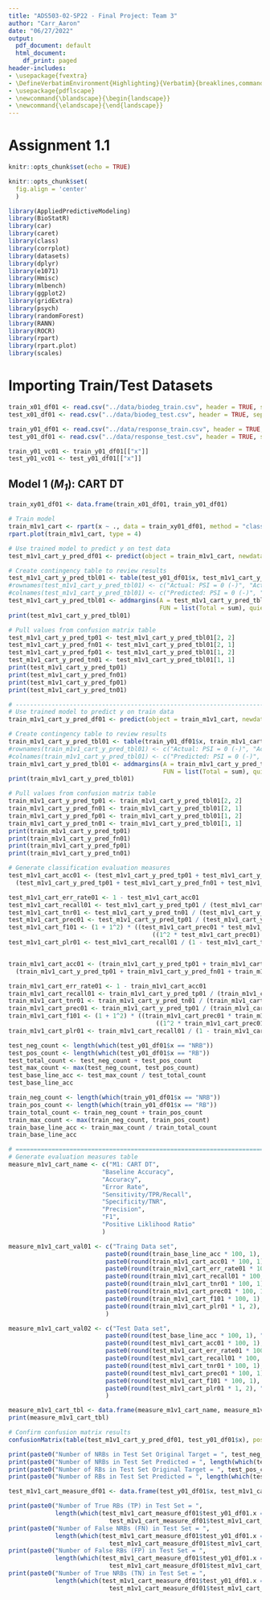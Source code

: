 ```yaml
---
title: "ADS503-02-SP22 - Final Project: Team 3"
author: "Carr_Aaron"
date: "06/27/2022"
output:
  pdf_document: default
  html_document:
    df_print: paged
header-includes:
- \usepackage{fvextra}
- \DefineVerbatimEnvironment{Highlighting}{Verbatim}{breaklines,commandchars=\\\{\}}
- \usepackage{pdflscape}
- \newcommand{\blandscape}{\begin{landscape}}
- \newcommand{\elandscape}{\end{landscape}}
---
```


# Assignment 1.1
```r
knitr::opts_chunk$set(echo = TRUE)
```

```r
knitr::opts_chunk$set(
  fig.align = 'center'
  )
```

```r
library(AppliedPredictiveModeling)
library(BioStatR)
library(car)
library(caret)
library(class)
library(corrplot)
library(datasets)
library(dplyr)
library(e1071)
library(Hmisc)
library(mlbench)
library(ggplot2)
library(gridExtra)
library(psych)
library(randomForest)
library(RANN)
library(ROCR)
library(rpart)
library(rpart.plot)
library(scales)
```

# Importing Train/Test Datasets
```r
train_x01_df01 <- read.csv("../data/biodeg_train.csv", header = TRUE, sep = ",")
test_x01_df01 <- read.csv("../data/biodeg_test.csv", header = TRUE, sep = ",")

train_y01_df01 <- read.csv("../data/response_train.csv", header = TRUE, sep = ",")
test_y01_df01 <- read.csv("../data/response_test.csv", header = TRUE, sep = ",")

train_y01_vc01 <- train_y01_df01[["x"]]
test_y01_vc01 <- test_y01_df01[["x"]]
```

## Model 1 (*M~1~*): CART DT
```r
train_xy01_df01 <- data.frame(train_x01_df01, train_y01_df01)

# Train model
train_m1v1_cart <- rpart(x ~ ., data = train_xy01_df01, method = "class")
rpart.plot(train_m1v1_cart, type = 4)

# Use trained model to predict y on test data
test_m1v1_cart_y_pred_df01 <- predict(object = train_m1v1_cart, newdata = test_x01_df01, type = "class")

# Create contingency table to review results
test_m1v1_cart_y_pred_tbl01 <- table(test_y01_df01$x, test_m1v1_cart_y_pred_df01)
#rownames(test_m1v1_cart_y_pred_tbl01) <- c("Actual: PSI = 0 (-)", "Actual: PSI = 1 (+)")
#colnames(test_m1v1_cart_y_pred_tbl01) <- c("Predicted: PSI = 0 (-)", "Predicted: PSI = 1 (+)")
test_m1v1_cart_y_pred_tbl01 <- addmargins(A = test_m1v1_cart_y_pred_tbl01,
                                          FUN = list(Total = sum), quiet = TRUE)
print(test_m1v1_cart_y_pred_tbl01)

# Pull values from confusion matrix table
test_m1v1_cart_y_pred_tp01 <- test_m1v1_cart_y_pred_tbl01[2, 2]
test_m1v1_cart_y_pred_fn01 <- test_m1v1_cart_y_pred_tbl01[2, 1]
test_m1v1_cart_y_pred_fp01 <- test_m1v1_cart_y_pred_tbl01[1, 2]
test_m1v1_cart_y_pred_tn01 <- test_m1v1_cart_y_pred_tbl01[1, 1]
print(test_m1v1_cart_y_pred_tp01)
print(test_m1v1_cart_y_pred_fn01)
print(test_m1v1_cart_y_pred_fp01)
print(test_m1v1_cart_y_pred_tn01)

# ------------------------------------------------------------------------------
# Use trained model to predict y on train data
train_m1v1_cart_y_pred_df01 <- predict(object = train_m1v1_cart, newdata = train_x01_df01, type = "class")

# Create contingency table to review results
train_m1v1_cart_y_pred_tbl01 <- table(train_y01_df01$x, train_m1v1_cart_y_pred_df01)
#rownames(train_m1v1_cart_y_pred_tbl01) <- c("Actual: PSI = 0 (-)", "Actual: PSI = 1 (+)")
#colnames(train_m1v1_cart_y_pred_tbl01) <- c("Predicted: PSI = 0 (-)", "Predicted: PSI = 1 (+)")
train_m1v1_cart_y_pred_tbl01 <- addmargins(A = train_m1v1_cart_y_pred_tbl01,
                                           FUN = list(Total = sum), quiet = TRUE)
print(train_m1v1_cart_y_pred_tbl01)

# Pull values from confusion matrix table
train_m1v1_cart_y_pred_tp01 <- train_m1v1_cart_y_pred_tbl01[2, 2]
train_m1v1_cart_y_pred_fn01 <- train_m1v1_cart_y_pred_tbl01[2, 1]
train_m1v1_cart_y_pred_fp01 <- train_m1v1_cart_y_pred_tbl01[1, 2]
train_m1v1_cart_y_pred_tn01 <- train_m1v1_cart_y_pred_tbl01[1, 1]
print(train_m1v1_cart_y_pred_tp01)
print(train_m1v1_cart_y_pred_fn01)
print(train_m1v1_cart_y_pred_fp01)
print(train_m1v1_cart_y_pred_tn01)

# Generate classification evaluation measures
test_m1v1_cart_acc01 <- (test_m1v1_cart_y_pred_tp01 + test_m1v1_cart_y_pred_tn01) /
  (test_m1v1_cart_y_pred_tp01 + test_m1v1_cart_y_pred_fn01 + test_m1v1_cart_y_pred_fp01 + test_m1v1_cart_y_pred_tn01)

test_m1v1_cart_err_rate01 <- 1 - test_m1v1_cart_acc01
test_m1v1_cart_recall01 <- test_m1v1_cart_y_pred_tp01 / (test_m1v1_cart_y_pred_tp01 + test_m1v1_cart_y_pred_fn01)
test_m1v1_cart_tnr01 <- test_m1v1_cart_y_pred_tn01 / (test_m1v1_cart_y_pred_tn01 + test_m1v1_cart_y_pred_fp01)
test_m1v1_cart_prec01 <- test_m1v1_cart_y_pred_tp01 / (test_m1v1_cart_y_pred_tp01 + test_m1v1_cart_y_pred_fp01)
test_m1v1_cart_f101 <- (1 + 1^2) * ((test_m1v1_cart_prec01 * test_m1v1_cart_recall01) /
                                        ((1^2 * test_m1v1_cart_prec01) + test_m1v1_cart_recall01))
test_m1v1_cart_plr01 <- test_m1v1_cart_recall01 / (1 - test_m1v1_cart_tnr01)


train_m1v1_cart_acc01 <- (train_m1v1_cart_y_pred_tp01 + train_m1v1_cart_y_pred_tn01) /
  (train_m1v1_cart_y_pred_tp01 + train_m1v1_cart_y_pred_fn01 + train_m1v1_cart_y_pred_fp01 + train_m1v1_cart_y_pred_tn01)

train_m1v1_cart_err_rate01 <- 1 - train_m1v1_cart_acc01
train_m1v1_cart_recall01 <- train_m1v1_cart_y_pred_tp01 / (train_m1v1_cart_y_pred_tp01 + train_m1v1_cart_y_pred_fn01)
train_m1v1_cart_tnr01 <- train_m1v1_cart_y_pred_tn01 / (train_m1v1_cart_y_pred_tn01 + train_m1v1_cart_y_pred_fp01)
train_m1v1_cart_prec01 <- train_m1v1_cart_y_pred_tp01 / (train_m1v1_cart_y_pred_tp01 + train_m1v1_cart_y_pred_fp01)
train_m1v1_cart_f101 <- (1 + 1^2) * ((train_m1v1_cart_prec01 * train_m1v1_cart_recall01) /
                                         ((1^2 * train_m1v1_cart_prec01) + train_m1v1_cart_recall01))
train_m1v1_cart_plr01 <- train_m1v1_cart_recall01 / (1 - train_m1v1_cart_tnr01)

test_neg_count <- length(which(test_y01_df01$x == "NRB"))
test_pos_count <- length(which(test_y01_df01$x == "RB"))
test_total_count <- test_neg_count + test_pos_count
test_max_count <- max(test_neg_count, test_pos_count)
test_base_line_acc <- test_max_count / test_total_count
test_base_line_acc

train_neg_count <- length(which(train_y01_df01$x == "NRB"))
train_pos_count <- length(which(train_y01_df01$x == "RB"))
train_total_count <- train_neg_count + train_pos_count
train_max_count <- max(train_neg_count, train_pos_count)
train_base_line_acc <- train_max_count / train_total_count
train_base_line_acc

# ==============================================================================
# Generate evaluation measures table
measure_m1v1_cart_name <- c("M1: CART DT",
                          "Baseline Accuracy",
                          "Accuracy",
                          "Error Rate",
                          "Sensitivity/TPR/Recall",
                          "Specificity/TNR",
                          "Precision",
                          "F1",
                          "Positive Liklihood Ratio"
                          )

measure_m1v1_cart_val01 <- c("Traing Data set",
                           paste0(round(train_base_line_acc * 100, 1), "%"),
                           paste0(round(train_m1v1_cart_acc01 * 100, 1), "%"),
                           paste0(round(train_m1v1_cart_err_rate01 * 100, 1), "%"),
                           paste0(round(train_m1v1_cart_recall01 * 100, 1), "%"),
                           paste0(round(train_m1v1_cart_tnr01 * 100, 1), "%"),
                           paste0(round(train_m1v1_cart_prec01 * 100, 1), "%"),
                           paste0(round(train_m1v1_cart_f101 * 100, 1), "%"),
                           paste0(round(train_m1v1_cart_plr01 * 1, 2), "")
                           )

measure_m1v1_cart_val02 <- c("Test Data set",
                           paste0(round(test_base_line_acc * 100, 1), "%"),
                           paste0(round(test_m1v1_cart_acc01 * 100, 1), "%"),
                           paste0(round(test_m1v1_cart_err_rate01 * 100, 1), "%"),
                           paste0(round(test_m1v1_cart_recall01 * 100, 1), "%"),
                           paste0(round(test_m1v1_cart_tnr01 * 100, 1), "%"),
                           paste0(round(test_m1v1_cart_prec01 * 100, 1), "%"),
                           paste0(round(test_m1v1_cart_f101 * 100, 1), "%"),
                           paste0(round(test_m1v1_cart_plr01 * 1, 2), "")
                           )

measure_m1v1_cart_tbl <- data.frame(measure_m1v1_cart_name, measure_m1v1_cart_val01, measure_m1v1_cart_val02)
print(measure_m1v1_cart_tbl)

# Confirm confusion matrix results
confusionMatrix(table(test_m1v1_cart_y_pred_df01, test_y01_df01$x), positive = "RB")

print(paste0("Number of NRBs in Test Set Original Target = ", test_neg_count))
print(paste0("Number of NRBs in Test Set Predicted = ", length(which(test_m1v1_cart_y_pred_df01 == "NRB"))))
print(paste0("Number of RBs in Test Set Original Target = ", test_pos_count))
print(paste0("Number of RBs in Test Set Predicted = ", length(which(test_m1v1_cart_y_pred_df01 == "RB"))))

test_m1v1_cart_measure_df01 <- data.frame(test_y01_df01$x, test_m1v1_cart_y_pred_df01)

print(paste0("Number of True RBs (TP) in Test Set = ",
             length(which(test_m1v1_cart_measure_df01$test_y01_df01.x == "RB" &
                            test_m1v1_cart_measure_df01$test_m1v1_cart_y_pred_df01 == "RB"))))
print(paste0("Number of False NRBs (FN) in Test Set = ",
             length(which(test_m1v1_cart_measure_df01$test_y01_df01.x == "RB" &
                            test_m1v1_cart_measure_df01$test_m1v1_cart_y_pred_df01 == "NRB"))))
print(paste0("Number of False RBs (FP) in Test Set = ",
             length(which(test_m1v1_cart_measure_df01$test_y01_df01.x == "NRB" &
                            test_m1v1_cart_measure_df01$test_m1v1_cart_y_pred_df01 == "RB"))))
print(paste0("Number of True NRBs (TN) in Test Set = ",
             length(which(test_m1v1_cart_measure_df01$test_y01_df01.x == "NRB" &
                            test_m1v1_cart_measure_df01$test_m1v1_cart_y_pred_df01 == "NRB"))))
```
